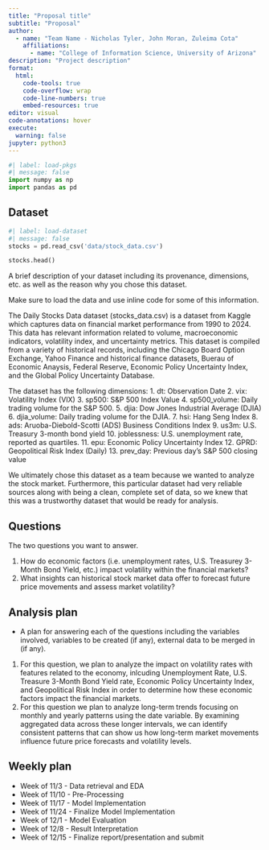 ```yaml
---
title: "Proposal title"
subtitle: "Proposal"
author: 
  - name: "Team Name - Nicholas Tyler, John Moran, Zuleima Cota"
    affiliations:
      - name: "College of Information Science, University of Arizona"
description: "Project description"
format:
  html:
    code-tools: true
    code-overflow: wrap
    code-line-numbers: true
    embed-resources: true
editor: visual
code-annotations: hover
execute:
  warning: false
jupyter: python3
---
```


```python
#| label: load-pkgs
#| message: false
import numpy as np
import pandas as pd 
```

## Dataset

```python
#| label: load-dataset
#| message: false
stocks = pd.read_csv('data/stock_data.csv')

stocks.head()
```

A brief description of your dataset including its provenance, dimensions, etc. as well as the reason why you chose this dataset.

Make sure to load the data and use inline code for some of this information.


The Daily Stocks Data dataset (stocks_data.csv) is a dataset from Kaggle which captures data on financial market performance from 1990 to 2024. This data has relevant 
information related to volume, macroeconomic indicators, volatility index, and uncertainty metrics. This dataset is compiled from a variety of historical records, 
including the Chicago Board Option Exchange, Yahoo Finance and historical finance datasets, Buerau of Economic Anaysis, Federal Reserve, Economic Policy Uncertainty Index, 
and the Global Policy Uncertainty Database.

The dataset has the following dimensions:
  1. dt: Observation Date
  2. vix: Volatility Index (VIX)
  3. sp500: S&P 500 Index Value
  4. sp500_volume: Daily trading volume for the S&P 500.
  5. djia: Dow Jones Industrial Average (DJIA)
  6. djia_volume: Daily trading volume for the DJIA.
  7. hsi: Hang Seng Index
  8. ads: Aruoba-Diebold-Scotti (ADS) Business Conditions Index
  9. us3m: U.S. Treasury 3-month bond yield
  10. joblessness: U.S. unemployment rate, reported as quartiles.
  11. epu: Economic Policy Uncertainty Index
  12. GPRD: Geopolitical Risk Index (Daily)
  13. prev_day: Previous day’s S&P 500 closing value

We ultimately chose this dataset as a team because we wanted to analyze the stock market. Furthermore, this particular dataset had very reliable sources along with being
a clean, complete set of data, so we knew that this was a trustworthy dataset that would be ready for analysis.


## Questions

The two questions you want to answer.

1. How do economic factors (i.e. unemployment rates, U.S. Treasurey 3-Month Bond Yield, etc.) impact volatility within the financial markets?
2. What insights can historical stock market data offer to forecast future price movements and assess market volatility?

## Analysis plan

-   A plan for answering each of the questions including the variables involved, variables to be created (if any), external data to be merged in (if any).

1. For this question, we plan to analyze the impact on volatility rates with features related to the economy, inlcuding Unemployment Rate, 
U.S. Treasure 3-Month Bond Yield rate, Economic Policy Uncertainty Index, and Geopolitical Risk Index in order to determine how these economic factors impact
the financial markets.
2. For this question we plan to analyze long-term trends focusing on monthly and yearly patterns using the date variable. By examining aggregated data across these longer intervals, we can identify consistent patterns that can show us how long-term market movements influence future price forecasts and volatility levels.

## Weekly plan

* Week of 11/3 - Data retrieval and EDA
* Week of 11/10 - Pre-Processing
* Week of 11/17 - Model Implementation
* Week of 11/24 - Finalize Model Implementation
* Week of 12/1 - Model Evaluation
* Week of 12/8 - Result Interpretation
* Week of 12/15 - Finalize report/presentation and submit



